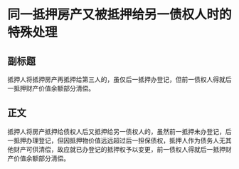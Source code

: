 # 同一抵押房产又被抵押给另一债权人时的特殊处理
## 副标题
抵押人将抵押房产再抵押给第三人的，虽仅后一抵押办登记，但前一债权人得就后一抵押财产价值余额部分清偿。
## 正文
抵押人将房产抵押给债权人后又抵押给另一债权人的，虽然前一抵押未办登记，后一抵押办理登记，但因抵押物价值远远超过后一担保债权，抵押人作为债务人无其他财产可供清偿，故应就已办登记的抵押权予以变更，前一债权人得就后一抵押财产价值余额部分清偿。